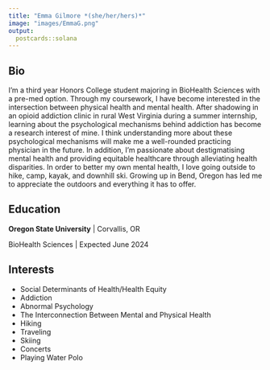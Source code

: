 ```yaml
---
title: "Emma Gilmore *(she/her/hers)*"
image: "images/EmmaG.png"
output:
  postcards::solana
---
```

 
## Bio

I'm a third year Honors College student majoring in BioHealth Sciences with a pre-med option. Through my coursework, I have become interested in the intersection between physical health and mental health. After shadowing in an opioid addiction clinic in rural West Virginia during a summer internship, learning about the psychological mechanisms behind addiction has become a research interest of mine. I think understanding more about these psychological mechanisms will make me a well-rounded practicing physician in the future. In addition, I'm passionate about destigmatising mental health and providing equitable healthcare through alleviating health disparities. In order to better my own mental health, I love going outside to hike, camp, kayak, and downhill ski. Growing up in Bend, Oregon has led me to appreciate the outdoors and everything it has to offer.

## Education

**Oregon State University** | Corvallis, OR

BioHealth Sciences | Expected June 2024

## Interests

* Social Determinants of Health/Health Equity
* Addiction 
* Abnormal Psychology
* The Interconnection Between Mental and Physical Health
* Hiking
* Traveling
* Skiing  
* Concerts
* Playing Water Polo
